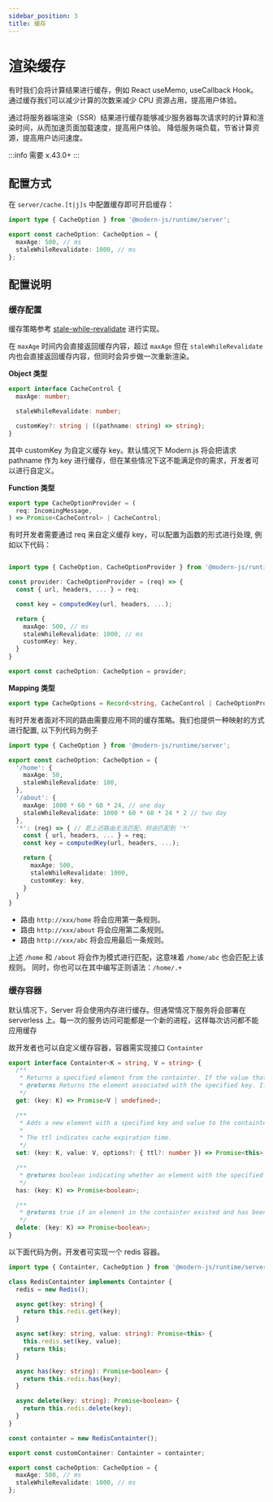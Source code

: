 ```yaml
---
sidebar_position: 3
title: 缓存
---
```


# 渲染缓存

有时我们会将计算结果进行缓存，例如 React useMemo, useCallback Hook。
通过缓存我们可以减少计算的次数来减少 CPU 资源占用，提高用户体验。

通过将服务器端渲染（SSR）结果进行缓存能够减少服务器每次请求时的计算和渲染时间，从而加速页面加载速度，提高用户体验。
降低服务端负载，节省计算资源，提高用户访问速度。

:::info
需要 x.43.0+
:::

## 配置方式

在 `server/cache.[t|j]s` 中配置缓存即可开启缓存：

```ts title="server/cache.ts"
import type { CacheOption } from '@modern-js/runtime/server';

export const cacheOption: CacheOption = {
  maxAge: 500, // ms
  staleWhileRevalidate: 1000, // ms
};
```

## 配置说明

### 缓存配置

缓存策略参考 [stale-while-revalidate](https://developer.mozilla.org/en-US/docs/Web/HTTP/Headers/Cache-Control) 进行实现。

在 `maxAge` 时间内会直接返回缓存内容，超过 `maxAge` 但在 `staleWhileRevalidate` 内也会直接返回缓存内容，但同时会异步做一次重新渲染。

**Object 类型**

```ts
export interface CacheControl {
  maxAge: number;

  staleWhileRevalidate: number;

  customKey?: string | ((pathname: string) => string);
}
```

其中 customKey 为自定义缓存 key。默认情况下 Modern.js 将会把请求 pathname 作为 key 进行缓存，但在某些情况下这不能满足你的需求，开发者可以进行自定义。

**Function 类型**

```ts
export type CacheOptionProvider = (
  req: IncomingMessage,
) => Promise<CacheControl> | CacheControl;
```

有时开发者需要通过 req 来自定义缓存 key，可以配置为函数的形式进行处理, 例如以下代码：

```ts title="server/cache.ts"

import type { CacheOption, CacheOptionProvider } from '@modern-js/runtime/server';

const provider: CacheOptionProvider = (req) => {
  const { url, headers, ... } = req;

  const key = computedKey(url, headers, ...);

  return {
    maxAge: 500, // ms
    staleWhileRevalidate: 1000, // ms
    customKey: key,
  }
}

export const cacheOption: CacheOption = provider;
```

**Mapping 类型**

```ts
export type CacheOptions = Record<string, CacheControl | CacheOptionProvider>;
```

有时开发者面对不同的路由需要应用不同的缓存策略。我们也提供一种映射的方式进行配置, 以下列代码为例子

```ts title="server/cache.ts"
import type { CacheOption } from '@modern-js/runtime/server';

export const cacheOption: CacheOption = {
  '/home': {
    maxAge: 50,
    staleWhileRevalidate: 100,
  },
  '/about': {
    maxAge: 1000 * 60 * 60 * 24, // one day
    staleWhileRevalidate: 1000 * 60 * 60 * 24 * 2 // two day
  },
  '*': (req) => { // 若上述路由无法匹配，则会匹配到 '*'
    const { url, headers, ... } = req;
    const key = computedKey(url, headers, ...);

    return {
      maxAge: 500,
      staleWhileRevalidate: 1000,
      customKey: key,
    }
  }
}
```

- 路由 `http://xxx/home` 将会应用第一条规则。
- 路由 `http://xxx/about` 将会应用第二条规则。
- 路由 `http://xxx/abc` 将会应用最后一条规则。

上述 `/home` 和 `/about` 将会作为模式进行匹配，这意味着 `/home/abc` 也会匹配上该规则。
同时，你也可以在其中编写正则语法：`/home/.+`

### 缓存容器

默认情况下，Server 将会使用内存进行缓存。但通常情况下服务将会部署在 serverless 上。每一次的服务访问可能都是一个新的进程，这样每次访问都不能应用缓存

故开发者也可以自定义缓存容器，容器需实现接口 `Containter`

```ts
export interface Containter<K = string, V = string> {
  /**
   * Returns a specified element from the containter. If the value that is associated to the provided key is an object, then you will get a reference to that object and any change made to that object will effectively modify it inside the Containter.
   * @returns Returns the element associated with the specified key. If no element is associated with the specified key, undefined is returned.
   */
  get: (key: K) => Promise<V | undefined>;

  /**
   * Adds a new element with a specified key and value to the containter. If an element with the same key already exists, the element will be updated.
   *
   * The ttl indicates cache expiration time.
   */
  set: (key: K, value: V, options?: { ttl?: number }) => Promise<this>;

  /**
   * @returns boolean indicating whether an element with the specified key exists or not.
   */
  has: (key: K) => Promise<boolean>;

  /**
   * @returns true if an element in the containter existed and has been removed, or false if the element does not exist.
   */
  delete: (key: K) => Promise<boolean>;
}
```

以下面代码为例，开发者可实现一个 redis 容器。

```ts
import type { Containter, CacheOption } from '@modern-js/runtime/server';

class RedisContainter implements Containter {
  redis = new Redis();

  async get(key: string) {
    return this.redis.get(key);
  }

  async set(key: string, value: string): Promise<this> {
    this.redis.set(key, value);
    return this;
  }

  async has(key: string): Promise<boolean> {
    return this.redis.has(key);
  }

  async delete(key: string): Promise<boolean> {
    return this.redis.delete(key);
  }
}

const containter = new RedisContainter();

export const customContainer: Containter = containter;

export const cacheOption: CacheOption = {
  maxAge: 500, // ms
  staleWhileRevalidate: 1000, // ms
};
```
